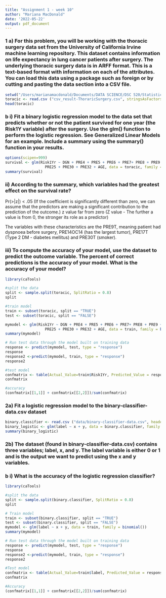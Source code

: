 ```yaml
---
title: "Assignment 1 - week 10"
author: "Mariana MacDonald"
date: '2022-05-22'
output: pdf_document
---
```


### 1 a) For this problem, you will be working with the thoracic surgery data set from the University of California Irvine machine learning repository. This dataset contains information on life expectancy in lung cancer patients after surgery. The underlying thoracic surgery data is in ARFF format. This is a text-based format with information on each of the attributes. You can load this data using a package such as foreign or by cutting and pasting the data section into a CSV file.


```r
setwd("/Users/marianamacdonald/Documents/DATA SCIENCE/DSC 520/Statistics R/Week 2/dsc520")
toracic <- read.csv ("csv_result-ThoraricSurgery.csv", stringsAsFactors = T)
head(toracic)
```

### b i) Fit a binary logistic regression model to the data set that predicts whether or not the patient survived for one year (the Risk1Y variable) after the surgery. Use the glm() function to perform the logistic regression. See Generalized Linear Models for an example. Include a summary using the summary() function in your results.


```r
options(scipen=999)
survival <- glm(Risk1Yr ~ DGN + PRE4 + PRE5 + PRE6 + PRE7+ PRE8 + PRE9 + PRE10 + PRE11 + PRE14 + PRE17 + PRE19 +
                  PRE25 + PRE30 + PRE32 + AGE, data = toracic, family = binomial())
summary(survival)
```




### ii) According to the summary, which variables had the greatest effect on the survival rate?

Pr(>|z|) < .05 (If the coefficient is significantly different than zero, we can assume that the predictors are making a significant contribution to the prediction of the outcome.)
z value far from zero (Z value - The further a value is from 0, the stronger its role as a predictor)

The variables with these characteristics are the PRE9T, meaning patient had dyspnoea before surgery, PRE14OC14 (has the largest tumor), PRE17T (Type 2 DM - diabetes mellitus) and PRE30T (smoker).



### iii) To compute the accuracy of your model, use the dataset to predict the outcome variable. The percent of correct predictions is the accuracy of your model. What is the accuracy of your model?


```r
library(caTools)

#split the data
split <- sample.split(toracic, SplitRatio = 0.8)
split

#train model
train <- subset(toracic, split == "TRUE")
test <- subset(toracic, split == "FALSE")

mymodel <- glm(Risk1Yr ~ DGN + PRE4 + PRE5 + PRE6 + PRE7+ PRE8 + PRE9 + PRE10 + PRE11 + PRE14 + PRE17 + PRE19 +
                  PRE25 + PRE30 + PRE32 + AGE, data = train, family = binomial())
summary(mymodel)

# Run test data through the model built on training data
response <- predict(mymodel, test, type = "response")
response
response2 <-predict(mymodel, train, type = "response")
response2

#test model
confmatrix <- table(Actual_Value=train$Risk1Yr, Predicted_Value = response2 >0.5)
confmatrix

#accuracy
(confmatrix[[1,1]] + confmatrix[[2,2]])/sum(confmatrix)
```



### 2a) Fit a logistic regression model to the binary-classifier-data.csv dataset


```r
binary.classifier <- read.csv ("data/binary-classifier-data.csv", header = T, stringsAsFactors = T)
binary_logistic <- glm(label ~ x + y, data = binary.classifier, family = binomial())
summary(binary_logistic)
```


### 2b) The dataset (found in binary-classifier-data.csv) contains three variables; label, x, and y. The label variable is either 0 or 1 and is the output we want to predict using the x and y variables.
### b i) What is the accuracy of the logistic regression classifier?

```r
library(caTools)

#split the data
split <- sample.split(binary.classifier, SplitRatio = 0.8)
split

# Train model
train <- subset(binary.classifier, split == "TRUE")
test <- subset(binary.classifier, split == "FALSE")
mymodel <- glm(label ~ x + y, data = train, family = binomial())
summary(mymodel)

# Run test data through the model built on training data
response <- predict(mymodel, test, type = "response")
response
response2 <-predict(mymodel, train, type = "response")
response2

#Test model
confmatrix <- table(Actual_Value=train$label, Predicted_Value = response2 >0.5)
confmatrix

#Accuracy
(confmatrix[[1,1]] + confmatrix[[2,2]])/sum(confmatrix)
```